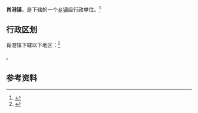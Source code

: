 {{中国乡级行政区|42/09/02/104/000}}

'''肖港镇'''，是{{PRC admin/fullname|42/09/02/104/000|3}}下辖的一个[[乡镇|乡镇]]级行政单位。<ref>{{PRC admin/ref sgc|{{PRC admin/parent|42/09/02/104/000}}}}</ref>

== 行政区划 ==

肖港镇下辖以下地区：<ref>{{PRC admin/ref sgc|42/09/02/104/000}}</ref>

{{PRC admin/children|42/09/02/104/000}}。

== 参考资料 ==

{{reflist}}

{{行政区划小作品}}
{{PRC admin/navcat|42/09/02/104/000}}